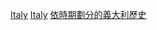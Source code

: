 {{Portal|義大利}}
{{Commons category|Italy by century|Centuries in Italy}}

{{DEFAULTSORT:Centuries In Italy}}
[[Category:各世紀各國|Italy]]
[[Category:各世紀歐洲|Italy]]
[[Category:依時期劃分的義大利歷史|]]